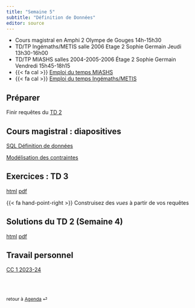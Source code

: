 ```yaml
---
title: "Semaine 5"
subtitle: "Définition de Données"
editor: source
---
```


::: callout-important

-   Cours magistral en Amphi 2 Olympe de Gouges 14h-15h30
-   TD/TP Ingémaths/METIS salle 2006 Etage 2 Sophie Germain Jeudi 13h30-16h00
-   TD/TP MIASHS salles 2004-2005-2006 Étage 2 Sophie Germain Vendredi 15h45-18h15
-   {{< fa cal >}} [Emploi du temps MIASHS](https://edt.math.univ-paris-diderot.fr/#/parcours/miashs/l3)
-   {{< fa cal >}} [Emploi du temps Ingémaths/METIS](https://edt.math.univ-paris-diderot.fr/#/parcours/ingemath/l3)

:::

## Préparer

Finir requêtes du [TD 2](/workshops/td2.html) 

## Cours magistral : diapositives

[SQL Définition de données](/slides/LDD_0.html)

[Modélisation des contraintes](/slides/LDD_1.html)


## Exercices : TD 3

[html](/workshops/td3.html)  [pdf](/workshops/td3.pdf)

{{< fa hand-point-right >}} Construisez des *vues* à partir de vos requêtes  

## Solutions du  TD 2  (Semaine 4)

[html](/solutions/td2.html)  [pdf](/solutions/td2.pdf)


## Travail personnel

[CC 1 2023-24](/exams/cc1-2023-10-27.html)

<br><br>

::: {style="font-size: 0.875em;"}
retour à [Agenda](/ "Agenda du cours") ⏎
:::
